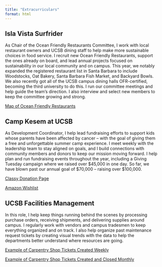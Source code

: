 ```yaml
---
title: "Extracurriculars"
format: html
---
```


## Isla Vista Surfrider

As Chair of the Ocean Friendly Restaurants Committee, I work with local restaurant owners and UCSB dining staff to help make more sustainable choices in food service. I recruit new Ocean Friendly Restaurants, support the ones already on board, and lead annual projects focused on sustainability in our local community and on campus. This year, we notably expanded the registered restaurant list in Santa Barbara to include Woodstocks, Oat Bakery, Santa Barbara Fish Market, and Backyard Bowls. We also recently got all of the UCSB campus dining halls OFR-certified, becoming the third university to do this. I run our committee meetings and help guide the team's direction. I also interview and select new members to keep the committee growing and strong.

[Map of Ocean Friendly Restaurants](https://www.surfrider.org/programs/ocean-friendly-restaurants)

## Camp Kesem at UCSB

As Development Coordinator, I help lead fundraising efforts to support kids whose parents have been affected by cancer -- with the goal of giving them a free and unforgettable summer camp experience. I meet weekly with the leadership team to stay aligned on goals, and I build connections with community members and donors to keep our mission moving forward. I help plan and run fundraising events throughout the year, including a Giving Tuesday campaign where we raised over \$45,000 in one day. So far, we have blown past our annual goal of \$70,000 -- raising over \$100,000.

[Classy Donation Page](https://donate.kesem.org/fundraiser/5861476)

[Amazon Wishlist](https://www.amazon.com/hz/wishlist/ls/11GZUY3IJURE/ref=hz_ls_biz_ex)

## UCSB Facilities Management

In this role, I help keep things running behind the scenes by processing purchase orders, receiving shipments, and delivering supplies around campus. I regularly work with vendors and campus tradesmen to keep everything organized and on track. I also help organize past maintenance request tickets by creating visual trends with the data to help the departments better understand where resources are going.

[Example of Carpentry Shop Tickets Created Weekly](media/carp_created_weekly.jpeg)

[Example of Carpentry Shop Tickets Created and Closed Monthly](media/carp_created_closed.jpeg)

